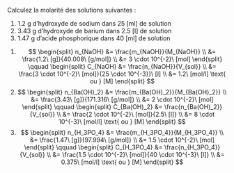 ::: {.Exercise data-latex=""}

Calculez la molarité des solutions suivantes :

1. 1.2 g d’hydroxyde de sodium dans 25 [ml] de solution
\vspace{\stretch{1}}
2. 3.43 g d’hydroxyde de barium dans 2.5 [l] de solution
\vspace{\stretch{1}}
3. 1.47 g d’acide phosphorique dans 40 [ml] de solution
\vspace{\stretch{1}}

:::

::: {.Answer data-latex=""}

1. $$
\begin{split}
  n_{NaOH} &= \frac{m_{NaOH}}{M_{NaOH}} \\
  &= \frac{1.2\ [g]}{40.008\ [g/mol]} \\
  &= 3 \cdot 10^{-2}\ [mol]
\end{split}
\qquad
\begin{split}
  C_{NaOH} &= \frac{n_{NaOH}}{V_{sol}} \\
  &= \frac{3 \cdot 10^{-2}\ [mol]}{25 \cdot 10^{-3}}\ [l] \\
  &= 1.2\ [mol/l] \text{ ou } [M]
\end{split}
$$
2. $$
\begin{split}
  n_{Ba(OH)_2} &= \frac{m_{Ba(OH)_2}}{M_{Ba(OH)_2}} \\
  &= \frac{3.43\ [g]}{171.316\ [g/mol]} \\
  &= 2 \cdot 10^{-2}\ [mol]
\end{split}
\qquad
\begin{split}
  C_{Ba(OH)_2} &= \frac{n_{Ba(OH)_2}}{V_{sol}} \\
  &= \frac{2 \cdot 10^{-2}\ [mol]}{2.5\ [l]} \\
  &= 8 \cdot 10^{-3}\ [mol/l] \text{ ou } [M]
\end{split}
$$
3. $$
\begin{split}
  n_{H_3PO_4} &= \frac{m_{H_3PO_4}}{M_{H_3PO_4}} \\
  &= \frac{1.47\ [g]}{97.994\ [g/mol]} \\
  &= 1.5 \cdot 10^{-2}\ [mol]
\end{split}
\qquad
\begin{split}
  C_{H_3PO_4} &= \frac{n_{H_3PO_4}}{V_{sol}} \\
  &= \frac{1.5 \cdot 10^{-2}\ [mol]}{40 \cdot 10^{-3}\ [l]} \\
  &= 0.375\ [mol/l] \text{ ou } [M]
\end{split}
$$

:::
